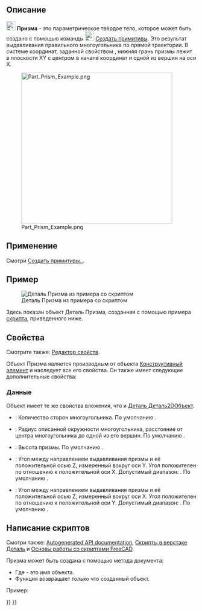 <languages/>

{{Docnav/ru
|[[Part_Ellipsoid/ru|Эллипсоид]]
|[[Part_Wedge/ru|Клин]]
|[[Part_Workbench/ru|Деталь]]
|IconL=Part_Ellipsoid.svg
|IconR=Part_Wedge.svg
|IconC=Workbench_Part.svg
}}

{{GuiCommand/ru
|Name=Part Prism
|Name/ru=Призма
|MenuLocation=Деталь → [[Part_CreatePrimitives/ru|Создать примитивы...]] → Призма
|Workbenches=[[Part_Workbench/ru|Деталь]],  [[OpenSCAD_Workbench/ru|OpenSCAD]]|Version=0.14
|SeeAlso=[[Part_Primitives/ru|Примитивы]], [[Part_Box/ru|Куб]]
}}

<span id="Description"></span>
== Описание == 

[[Image:Part_Prism.svg|24px]] '''Призма''' - это параметрическое твёрдое тело, которое может быть создано с помощью команды [[Image:Part_Primitives.svg|24px]] [[Part_Primitives/ru|Создать примитивы]]. Это результат выдавливания правильного многоугольника по прямой траектории. В системе координат, заданной свойством {{PropertyData|Размещение}}, нижняя грань призмы лежит в плоскости XY с центром в начале координат и одной из вершин на оси X.

[[Image:Part_Prism_Example.png|400px]]

<span id="Usage"></span>
== Применение == 

Смотри [[Part_Primitives#Usage/ru|Создать примитивы..]].

<span id="Example"></span>
== Пример ==

[[Image:Part_Prism_Scripting_Example.png|thumb|Деталь Призма из примера со скриптом]]

Здесь показан объект Деталь Призма, созданная с помощью примера [[#Scripting|скрипта]], приведенного ниже.

<span id="Properties"></span>
== Свойства ==

Смотрите также: [[property_editor/ru|Редактор свойств]].

Объект Призма является производным от объекта [[Part_Feature/ru|Конструктивный элемент]] и наследует все его свойства. Он также имеет следующие дополнительные свойства:

<span id="Data"></span>
=== Данные ===

{{TitleProperty|Вложение}}

Объект имеет те же свойства вложения, что и [[Part_Part2DObject#Data/ru|Деталь Деталь2DОбъект]].

{{TitleProperty|Призма}}

* {{PropertyData|Полигоны|Целочисленное}}: Количество сторон многоугольника. По умолчанию {{Value|6}}.
* {{PropertyData|Радиус|Длина}}: Радиус описанной окружности многоугольника, расстояние от центра многоугольника до одной из его вершин. По умолчанию {{Value|2мм}}.
* {{PropertyData|Высота|Длина}}: Высота призмы. По умолчанию {{Value|10мм}}.
* {{PropertyData|Первый угол|Угол}}: Угол между направлением выдавливания призмы и её положительной осью Z, измеренный вокруг оси Y. Угол положителен по отношению к положительной оси X. Допустимый диапазон: {{Value|0° &lt;&#61; значение &lt; 90°}}. По умолчанию {{Value|0°}}.
* {{PropertyData|Второй угол|Угол}}: Угол между направлением выдавливания призмы и её положительной осью Z, измеренный вокруг оси X. Угол положителен по отношению к положительной оси Y. Допустимый диапазон: {{Value|0° &lt;&#61; значение &lt; 90°}}. По умолчанию {{Value|0°}}.

<span id="Scripting"></span>
== Написание скриптов ==

Смотри также: [https://freecad.github.io/SourceDoc/ Autogenerated API documentation], [[Part_scripting/ru|Скрипты в верстаке Деталь]] и [[FreeCAD_Scripting_Basics/ru|Основы работы со скриптами FreeCAD]].

Призма может быть создана с помощью метода {{Incode|addObject()}} документа:

{{Code|code=
prism = FreeCAD.ActiveDocument.addObject("Part::Prism", "myPrism")
}}

* Где{{Incode|"myPrism"}} - это имя объекта.
* Функция возвращает только что созданный объект.

Пример:

{{Code|code=
import FreeCAD as App

doc = App.activeDocument()

prism = doc.addObject("Part::Prism", "myPrism")
prism.Polygon = 5
prism.Circumradius = 10
prism.Height = 50
prism.FirstAngle = 22.5
prism.SecondAngle = 45
prism.Placement = App.Placement(App.Vector(1, 2, 3), App.Rotation(60, 75, 30))

doc.recompute()
}}


{{Docnav/ru
|[[Part_Ellipsoid/ru|Эллипсоид]]
|[[Part_Wedge/ru|Клин]]
|[[Part_Workbench/ru|Деталь]]
|IconL=Part_Ellipsoid.svg
|IconR=Part_Wedge.svg
|IconC=Workbench_Part.svg
}}

{{Part_Tools_navi{{#translation:}}}}
{{Userdocnavi{{#translation:}}}}